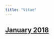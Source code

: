 ```yaml
---
title: "Vitae"
---
```


## [**January 2018**](https://github.com/nmmichalak/nicholas_michalak/raw/master/vitae/2018_january_vitae_michalak.pdf)
